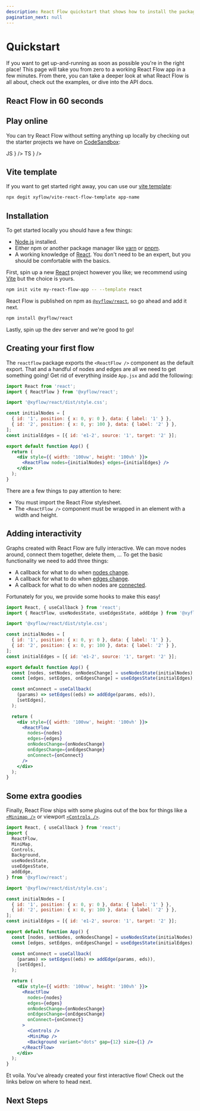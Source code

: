 ```yaml
---
description: React Flow quickstart that shows how to install the package, use it and where to find example apps
pagination_next: null
---
```



# Quickstart

If you want to get up-and-running as soon as possible you're in the right place!
This page will take you from zero to a working React Flow app in a few minutes.
From there, you can take a deeper look at what React Flow is all about, check out
the examples, or dive into the API docs.

## React Flow in 60 seconds

<div style={{ position: 'relative', paddingTop: '56.25%' }}>
  <LiteYouTubeEmbed
    id="aUBWE41a900"
    title="React Flow in 60 seconds"
    style={{ position: 'absolute', top: 0, left: 0, width: '100%', height: '100%' }}
    poster="maxresdefault"
  />
</div>

## Play online

You can try React Flow without setting anything up locally by checking out the
starter projects we have on [CodeSandbox](https://codesandbox.io/):

<Cards num={2}>
  <Cards.Card
    title="new.reactflow.dev/js"
    href="https://new.reactflow.dev/js"
    icon={
      <div className="rounded-full w-10 h-10 bg-yellow-200 text-gray-700 font-black flex items-center justify-center">
        JS
      </div>
    }
  />
  <Cards.Card
    title="new.reactflow.dev/ts"
    href="https://new.reactflow.dev/ts"
    icon={
      <div className="rounded-full w-10 h-10 bg-blue-500 text-white font-black flex items-center justify-center">
        TS
      </div>
    }
  />
</Cards>

## Vite template

If you want to get started right away, you can use our [vite template](https://github.com/xyflow/vite-react-flow-template):

```bash copy npm2yarn
npx degit xyflow/vite-react-flow-template app-name
```

## Installation

To get started locally you should have a few things:

- [Node.js](https://nodejs.org/en/) installed.
- Either npm or another package manager like [yarn](https://yarnpkg.com/) or
  [pnpm](https://pnpm.io/).
- A working knowledge of [React](https://reactjs.org/). You don't need to be an
  expert, but you should be comfortable with the basics.

First, spin up a new [React](https://reactjs.org/) project however you like; we
recommend using [Vite](https://vitejs.dev/) but the choice is yours.

```bash copy npm2yarn
npm init vite my-react-flow-app -- --template react
```

React Flow is published on npm as [`@xyflow/react`](https://npmjs.com/package/@xyflow/react), so go ahead and add it next.

```bash copy npm2yarn
npm install @xyflow/react
```

Lastly, spin up the dev server and we're good to go!

## Creating your first flow

The `reactflow` package exports the `<ReactFlow />` component as the default export.
That and a handful of nodes and edges are all we need to get something going! Get
rid of everything inside `App.jsx` and add the following:

```jsx
import React from 'react';
import { ReactFlow } from '@xyflow/react';

import '@xyflow/react/dist/style.css';

const initialNodes = [
  { id: '1', position: { x: 0, y: 0 }, data: { label: '1' } },
  { id: '2', position: { x: 0, y: 100 }, data: { label: '2' } },
];
const initialEdges = [{ id: 'e1-2', source: '1', target: '2' }];

export default function App() {
  return (
    <div style={{ width: '100vw', height: '100vh' }}>
      <ReactFlow nodes={initialNodes} edges={initialEdges} />
    </div>
  );
}
```

There are a few things to pay attention to here:

- <Emoji content="🎨" /> You must import the React Flow stylesheet.
- <Emoji content="📐" /> The `<ReactFlow />` component must be wrapped in an element with
  a width and height.

## Adding interactivity

Graphs created with React Flow are fully interactive. We can move nodes around,
connect them together, delete them, ... To get the basic functionality we need
to add three things:

- A callback for what to do when [nodes change](/api-reference/react-flow#on-nodes-change).
- A callback for what to do when [edges change](/api-reference/react-flow#on-edges-change).
- A callback for what to do when nodes are [connected](/api-reference/react-flow#on-connect).

Fortunately for you, we provide some hooks to make this easy!

```jsx
import React, { useCallback } from 'react';
import { ReactFlow, useNodesState, useEdgesState, addEdge } from '@xyflow/react';

import '@xyflow/react/dist/style.css';

const initialNodes = [
  { id: '1', position: { x: 0, y: 0 }, data: { label: '1' } },
  { id: '2', position: { x: 0, y: 100 }, data: { label: '2' } },
];
const initialEdges = [{ id: 'e1-2', source: '1', target: '2' }];

export default function App() {
  const [nodes, setNodes, onNodesChange] = useNodesState(initialNodes);
  const [edges, setEdges, onEdgesChange] = useEdgesState(initialEdges);

  const onConnect = useCallback(
    (params) => setEdges((eds) => addEdge(params, eds)),
    [setEdges],
  );

  return (
    <div style={{ width: '100vw', height: '100vh' }}>
      <ReactFlow
        nodes={nodes}
        edges={edges}
        onNodesChange={onNodesChange}
        onEdgesChange={onEdgesChange}
        onConnect={onConnect}
      />
    </div>
  );
}
```

## Some extra goodies

Finally, React Flow ships with some plugins out of the box for things like a
[`<Minimap />`](/api-reference/components/minimap) or viewport
[`<Controls />`](/api-reference/components/controls).

```jsx
import React, { useCallback } from 'react';
import {
  ReactFlow,
  MiniMap,
  Controls,
  Background,
  useNodesState,
  useEdgesState,
  addEdge,
} from '@xyflow/react';

import '@xyflow/react/dist/style.css';

const initialNodes = [
  { id: '1', position: { x: 0, y: 0 }, data: { label: '1' } },
  { id: '2', position: { x: 0, y: 100 }, data: { label: '2' } },
];
const initialEdges = [{ id: 'e1-2', source: '1', target: '2' }];

export default function App() {
  const [nodes, setNodes, onNodesChange] = useNodesState(initialNodes);
  const [edges, setEdges, onEdgesChange] = useEdgesState(initialEdges);

  const onConnect = useCallback(
    (params) => setEdges((eds) => addEdge(params, eds)),
    [setEdges],
  );

  return (
    <div style={{ width: '100vw', height: '100vh' }}>
      <ReactFlow
        nodes={nodes}
        edges={edges}
        onNodesChange={onNodesChange}
        onEdgesChange={onEdgesChange}
        onConnect={onConnect}
      >
        <Controls />
        <MiniMap />
        <Background variant="dots" gap={12} size={1} />
      </ReactFlow>
    </div>
  );
}
```

<RemoteCodeViewer route="learn/quickstart" framework="react" showEditor={false} />

<Emoji content="🎉" /> Et voila. You've already created your first interactive flow! Check
out the links below on where to head next.

## Next Steps

<Cards>
  <Cards.Card title="Concepts" href="/learn/concepts/introduction" />
  <Cards.Card title="Customization" href="/learn/customization/custom-nodes" />
  <Cards.Card title="Examples" href="/examples" />
  <Cards.Card title="API Reference" href="/api-reference" />
  <Cards.Card title="Discord" href="https://discord.gg/RVmnytFmGW" />
  <Cards.Card
    title="Template Projects"
    href="https://github.com/xyflow/react-flow-example-apps"
  />
</Cards>
